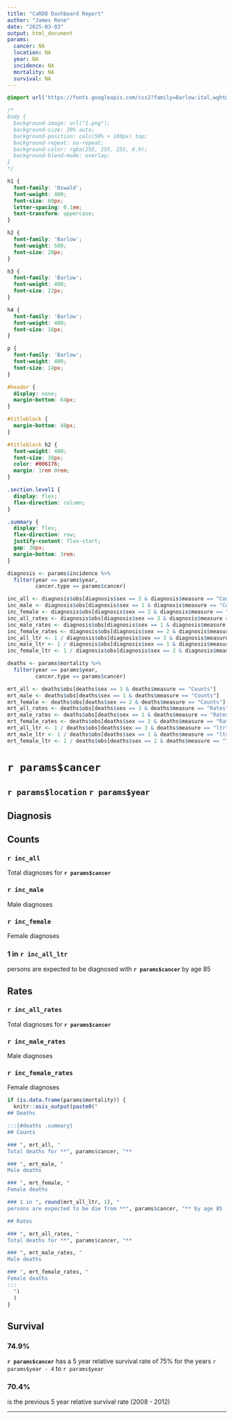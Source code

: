 ---
title: "CaRDO Dashboard Report"
author: "James Rene"
date: "2025-03-03"
output: html_document
params:
  cancer: NA
  location: NA
  year: NA
  incidence: NA
  mortality: NA
  survival: NA
---

```{css, echo = FALSE}
@import url('https://fonts.googleapis.com/css2?family=Barlow:ital,wght@0,100;0,200;0,300;0,400;0,500;0,600;0,700;0,800;0,900;1,100;1,200;1,300;1,400;1,500;1,600;1,700;1,800;1,900&family=Oswald:wght@200..700&display=swap');

/* 
body {
  background-image: url("1.png");
  background-size: 20% auto;
  background-position: calc(50% + 100px) top;
  background-repeat: no-repeat;
  background-color: rgba(255, 255, 255, 0.9);
  background-blend-mode: overlay;
}
*/

h1 {
  font-family: 'Oswald';
  font-weight: 400;
  font-size: 60px;
  letter-spacing: 0.1em;
  text-transform: uppercase;
}

h2 {
  font-family: 'Barlow';
  font-weight: 500;
  font-size: 28px;
}

h3 {
  font-family: 'Barlow';
  font-weight: 400;
  font-size: 22px;
}

h4 {
  font-family: 'Barlow';
  font-weight: 400;
  font-size: 18px;
}

p {
  font-family: 'Barlow';
  font-weight: 400;
  font-size: 14px;
}

#header {
  display: none;
  margin-bottom: 64px;
}

#titleblock {
  margin-bottom: 48px;
}

#titleblock h2 {
  font-weight: 400;
  font-size: 30px;
  color: #006176;
  margin: 1rem 0rem;
}

.section.level1 {
  display: flex;
  flex-direction: column;
}

.summary {
  display: flex;
  flex-direction: row;
  justify-content: flex-start;
  gap: 30px;
  margin-bottom: 3rem;
}

```

```{r, echo = FALSE}

diagnosis <- params$incidence %>%
  filter(year == params$year,
         cancer.type == params$cancer)

inc_all <- diagnosis$obs[diagnosis$sex == 3 & diagnosis$measure == "Counts"]
inc_male <- diagnosis$obs[diagnosis$sex == 1 & diagnosis$measure == "Counts"]
inc_female <- diagnosis$obs[diagnosis$sex == 2 & diagnosis$measure == "Counts"]
inc_all_rates <- diagnosis$obs[diagnosis$sex == 3 & diagnosis$measure == "Rates"]
inc_male_rates <- diagnosis$obs[diagnosis$sex == 1 & diagnosis$measure == "Rates"]
inc_female_rates <- diagnosis$obs[diagnosis$sex == 2 & diagnosis$measure == "Rates"]
inc_all_ltr <- 1 / diagnosis$obs[diagnosis$sex == 3 & diagnosis$measure == "ltr"]
inc_male_ltr <- 1 / diagnosis$obs[diagnosis$sex == 1 & diagnosis$measure == "ltr"]
inc_female_ltr <- 1 / diagnosis$obs[diagnosis$sex == 2 & diagnosis$measure == "ltr"]

deaths <- params$mortality %>%
  filter(year == params$year,
         cancer.type == params$cancer)

mrt_all <- deaths$obs[deaths$sex == 3 & deaths$measure == "Counts"]
mrt_male <- deaths$obs[deaths$sex == 1 & deaths$measure == "Counts"]
mrt_female <- deaths$obs[deaths$sex == 2 & deaths$measure == "Counts"]
mrt_all_rates <- deaths$obs[deaths$sex == 3 & deaths$measure == "Rates"]
mrt_male_rates <- deaths$obs[deaths$sex == 1 & deaths$measure == "Rates"]
mrt_female_rates <- deaths$obs[deaths$sex == 2 & deaths$measure == "Rates"]
mrt_all_ltr <- 1 / deaths$obs[deaths$sex == 3 & deaths$measure == "ltr"]
mrt_male_ltr <- 1 / deaths$obs[deaths$sex == 1 & deaths$measure == "ltr"]
mrt_female_ltr <- 1 / deaths$obs[deaths$sex == 2 & deaths$measure == "ltr"]


```

::: {#titleblock}
# **`r params$cancer`**
## `r params$location` **`r params$year`**
:::

## Diagnosis

::: {#diagnosis .summary}
## Counts

### `r inc_all`
Total diagnoses for **`r params$cancer`**

### `r inc_male`
Male diagnoses

### `r inc_female`
Female diagnoses

### 1 in `r inc_all_ltr`
persons are expected to be diagnosed with **`r params$cancer`** by age 85

## Rates

### `r inc_all_rates`
Total diagnoses for **`r params$cancer`**

### `r inc_male_rates`
Male diagnoses

### `r inc_female_rates`
Female diagnoses
:::

```{r, echo = FALSE, results = "asis"}

if (is.data.frame(params$mortality)) {
  knitr::asis_output(paste0("
## Deaths

:::{#deaths .summary}
## Counts

### ", mrt_all, "
Total deaths for **", params$cancer, "**

### ", mrt_male, "
Male deaths

### ", mrt_female, "
Female deaths

### 1 in ", round(mrt_all_ltr, 1), "
persons are expected to be die from **", params$cancer, "** by age 85

## Rates

### ", mrt_all_rates, "
Total deaths for **", params$cancer, "**

### ", mrt_male_rates, "
Male deaths

### ", mrt_female_rates, "
Female deaths
:::
  ")
  )
}

```

## Survival

### 74.9%
**`r params$cancer`** has a 5 year relative survival rate of 75% for the years `r params$year - 4` to `r params$year`

### 70.4%
is the previous 5 year relative survival rate (2008 - 2012)

---
